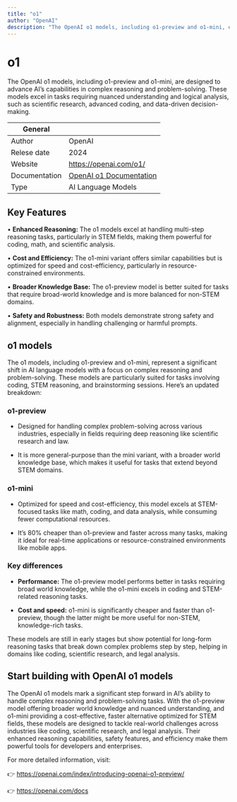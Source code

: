 ```yaml
---
title: "o1"
author: "OpenAI"
description: "The OpenAI o1 models, including o1-preview and o1-mini, excel in complex reasoning, making them ideal for research, advanced coding, and data analysis tasks."
---
```


# o1

The OpenAI o1 models, including o1-preview and o1-mini, are designed to advance AI’s capabilities in complex reasoning and problem-solving. These models excel in tasks requiring nuanced understanding and logical analysis, such as scientific research, advanced coding, and data-driven decision-making.

| General     |                                                                  |
| ----------- | ---------------------------------------------------------------- |
| Author      | OpenAI                                                           |
| Relese date | 2024                                                             |
| Website     | https://openai.com/o1/                                           |
| Documentation  | [OpenAI o1 Documentation](https://openai.com/docs)            |
| Type        | AI Language Models                                               |


## Key Features

•	**Enhanced Reasoning:** The o1 models excel at handling multi-step reasoning tasks, particularly in STEM fields, making them powerful for coding, math, and scientific analysis.

•	**Cost and Efficiency:** The o1-mini variant offers similar capabilities but is optimized for speed and cost-efficiency, particularly in resource-constrained environments.

•	**Broader Knowledge Base:** The o1-preview model is better suited for tasks that require broad-world knowledge and is more balanced for non-STEM domains.

•	**Safety and Robustness:** Both models demonstrate strong safety and alignment, especially in handling challenging or harmful prompts.  


## o1 models

The o1 models, including o1-preview and o1-mini, represent a significant shift in AI language models with a focus on complex reasoning and problem-solving. These models are particularly suited for tasks involving coding, STEM reasoning, and brainstorming sessions. Here’s an updated breakdown:

### o1-preview
- Designed for handling complex problem-solving across various industries, especially in fields requiring deep reasoning like scientific research and law.

- It is more general-purpose than the mini variant, with a broader world knowledge base, which makes it useful for tasks that extend beyond STEM domains.

### o1-mini
- Optimized for speed and cost-efficiency, this model excels at STEM-focused tasks like math, coding, and data analysis, while consuming fewer computational resources.

- It’s 80% cheaper than o1-preview and faster across many tasks, making it ideal for real-time applications or resource-constrained environments like mobile apps.  

### Key differences 
- **Performance:** The o1-preview model performs better in tasks requiring broad world knowledge, while the o1-mini excels in coding and STEM-related reasoning tasks.

- **Cost and speed:** o1-mini is significantly cheaper and faster than o1-preview, though the latter might be more useful for non-STEM, knowledge-rich tasks.


These models are still in early stages but show potential for long-form reasoning tasks that break down complex problems step by step, helping in domains like coding, scientific research, and legal analysis.


## Start building with OpenAI o1 models
The OpenAI o1 models mark a significant step forward in AI’s ability to handle complex reasoning and problem-solving tasks. With the o1-preview model offering broader world knowledge and nuanced understanding, and o1-mini providing a cost-effective, faster alternative optimized for STEM fields, these models are designed to tackle real-world challenges across industries like coding, scientific research, and legal analysis. Their enhanced reasoning capabilities, safety features, and efficiency make them powerful tools for developers and enterprises.

For more detailed information, visit:

👉 https://openai.com/index/introducing-openai-o1-preview/

👉 https://openai.com/docs







